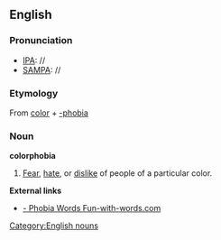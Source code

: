 ==English==
===Pronunciation===

*[[IPA]]: //
*[[SAMPA]]: //

===Etymology===
From [[color]] + [[-phobia]]

=== Noun ===
[[Category:English nouns]]
'''colorphobia'''
#[[Fear]], [[hate]], or [[dislike]] of people of a particular color.
'''External links'''
* [http://www.fun-with-words.com/phobias_c-d.html#Footnotes - Phobia Words Fun-with-words.com]